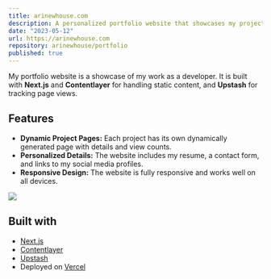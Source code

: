 ```yaml
---
title: arinewhouse.com
description: A personalized portfolio website that showcases my projects, built with Next.js, Contentlayer, and Upstash.
date: "2023-05-12"
url: https://arinewhouse.com
repository: arinewhouse/portfolio
published: true
---
```


My portfolio website is a showcase of my work as a developer. It is built with **Next.js** and **Contentlayer** for handling static content, and **Upstash** for tracking page views.

## Features

- **Dynamic Project Pages:** Each project has its own dynamically generated page with details and view counts.
- **Personalized Details:** The website includes my resume, a contact form, and links to my social media profiles.
- **Responsive Design:** The website is fully responsive and works well on all devices.

![](/my-portfolio.png)

## Built with

- [Next.js](https://nextjs.org)
- [Contentlayer](https://contentlayer.cc)
- [Upstash](https://upstash.com)
- Deployed on [Vercel](https://vercel.com)